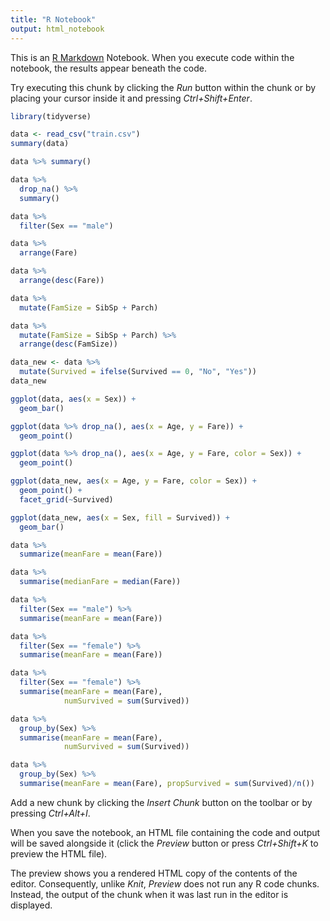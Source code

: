 ---
title: "R Notebook"
output: html_notebook
---

This is an [R Markdown](http://rmarkdown.rstudio.com) Notebook. When you execute code within the notebook, the results appear beneath the code. 

Try executing this chunk by clicking the *Run* button within the chunk or by placing your cursor inside it and pressing *Ctrl+Shift+Enter*. 

```{r}
library(tidyverse)
```
```{r}
data <- read_csv("train.csv")
summary(data)
```
```{r}
data %>% summary()
```
```{r}
data %>% 
  drop_na() %>% 
  summary()
```
```{r}
data %>% 
  filter(Sex == "male")
```
```{r}
data %>% 
  arrange(Fare)
```
```{r}
data %>% 
  arrange(desc(Fare))
```
```{r}
data %>% 
  mutate(FamSize = SibSp + Parch)
```

```{r}
data %>% 
  mutate(FamSize = SibSp + Parch) %>% 
  arrange(desc(FamSize))
```
```{r}
data_new <- data %>% 
  mutate(Survived = ifelse(Survived == 0, "No", "Yes"))
data_new
```
```{r}
ggplot(data, aes(x = Sex)) +
  geom_bar()
```
```{r}
ggplot(data %>% drop_na(), aes(x = Age, y = Fare)) +
  geom_point()
```
```{r}
ggplot(data %>% drop_na(), aes(x = Age, y = Fare, color = Sex)) +
  geom_point()
```
```{r}
ggplot(data_new, aes(x = Age, y = Fare, color = Sex)) +
  geom_point() +
  facet_grid(~Survived)
```
```{r}
ggplot(data_new, aes(x = Sex, fill = Survived)) +
  geom_bar() 
```
```{r}
data %>% 
  summarize(meanFare = mean(Fare))
```
```{r}
data %>% 
  summarise(medianFare = median(Fare))
```
```{r}
data %>% 
  filter(Sex == "male") %>% 
  summarise(meanFare = mean(Fare))
```
```{r}
data %>% 
  filter(Sex == "female") %>% 
  summarise(meanFare = mean(Fare))
```
```{r}
data %>% 
  filter(Sex == "female") %>% 
  summarise(meanFare = mean(Fare), 
            numSurvived = sum(Survived))
```
```{r}
data %>% 
  group_by(Sex) %>% 
  summarise(meanFare = mean(Fare), 
            numSurvived = sum(Survived))
```
```{r}
data %>% 
  group_by(Sex) %>% 
  summarise(meanFare = mean(Fare), propSurvived = sum(Survived)/n())
```


Add a new chunk by clicking the *Insert Chunk* button on the toolbar or by pressing *Ctrl+Alt+I*.

When you save the notebook, an HTML file containing the code and output will be saved alongside it (click the *Preview* button or press *Ctrl+Shift+K* to preview the HTML file).

The preview shows you a rendered HTML copy of the contents of the editor. Consequently, unlike *Knit*, *Preview* does not run any R code chunks. Instead, the output of the chunk when it was last run in the editor is displayed.
